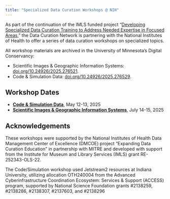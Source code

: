 ```yaml
---
title: "Specialized Data Curation Workshops @ NIH"
---
```


As part of the continuation of the IMLS funded project “[Developing Specialized
Data Curation Training to Address Needed Expertise in Focused
Areas](https://datacurationnetwork.org/expanding-curation-training/),” the Data
Curation Network is partnering with the National Institutes of Health to offer a
series of data curation workshops on specialized topics.


::: {.callout-note}
All workshop materials are archived in the University of Minnesota's Digital Conservancy: 

- Scientific Images & Geographic Information Systems: [doi.org/10.24926/2025.276521](https://doi.org/10.24926/2025.276521).
- Code & Simulation Data: [doi.org/10.24926/2025.276529](https://doi.org/10.24926/2025.276529).
:::


## Workshop Dates 

- [__Code & Simulation Data__](codesim), May 12-13, 2025
- [__Scientific Images & Geographic Information Systems__](scimgis), July 14-15, 2025

## Acknowledgements

These workshops were supported by the National Institutes of Health Data Management Center of Excellence (DMCOE) project “Expanding Data Curation Education” in partnership with MITRE and developed with support from the Institute for Museum and Library Services (IMLS) grant RE-252343-OLS-22.

The Code/Simulation workshop used Jetstream2 resources at Indiana University, utilizing allocation OTH240004 from the Advanced Cyberinfrastructure Coordination Ecosystem: Services & Support (ACCESS) program, supported by National Science Foundation grants #2138259, #2138286, #2138307, #2137603, and #2138296
